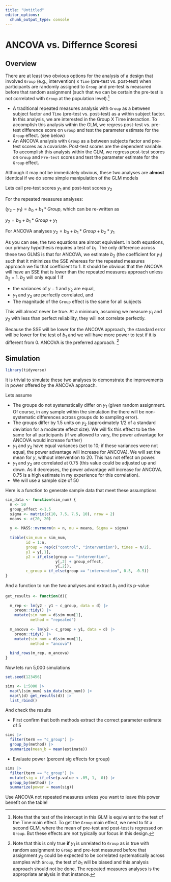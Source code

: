 ```yaml
---
title: "Untitled"
editor_options: 
  chunk_output_type: console
---
```


# ANCOVA vs. Differnce Scoresi

## Overview

There are at least two obvious options for the analysis of a design that involved `Group` (e.g., intervention) x `Time` (pre-test vs. post-test) when participants are randomly assigned to `Group` and pre-test is measured before that random assignment (such that we can be certain the pre-test is not correlated with `Group` at the population level).^[Note that the test of the intercept in this GLM is equivalent to the test of the Time main effect.  To get the `Group` main effect, we need to fit a second GLM, where the mean of pre-test and post-test is regressed on `Group`.  But these effects are not typically our focus in this design.]

- A traditional repeated measures analysis with `Group` as a between subject factor and `Time` (pre-test vs. post-test) as a within subject factor.  In this analysis, we are interested in the Group X Time interaction.  To accomplish this analysis within the GLM, we regress post-test vs. pre-test difference score on `Group` and test the parameter estimate for the `Group` effect. (see below)
- An ANCOVA analysis with `Group` as a between subjects factor and pre-test scores as a covariate.  Post-test scores are the dependent variable.  To accomplish this analysis within the GLM, we regress post-test scores on `Group` and `Pre-test` scores and test the parameter estimate for the `Group` effect.

Although it may not be immediately obvious, these two analyses are **almost** identical if we do some simple manipulation of the GLM models

Lets call pre-test scores $y_1$ and post-test scores $y_2$

For the repeated measures analyses:

$(y_2 - y_1) = b_0 + b_1*Group$, which can be re-written as

$y_2 = b_0 + b_1*Group + y_1$

For ANCOVA analyses
$y_2 = b_0 + b_1*Group + b_2*y_1$


As you can see, the two equations are almost equivalent.  In both equations, our primary hypothesis requires a test of $b_1$.  The only difference across these two GLMS is that for ANCOVA, we estimate $b_2$ (the coefficient for $y_1$) such that it minimizes the SSE whereas for the repeated measures approach we fix that coefficient to $1$.   It should be obvious that the ANCOVA will have an SSE that is lower than the repeated measures approach unless $b_2$ = 1.  $b_2$ will only equal 1 if

- the variances of $y-1$ and $y_2$ are equal,
- $y_1$ and $y_2$ are perfectly correlated, and
- The magnitude of the `Group` effect is the same for all subjects

This will almost never be true. At a minimum, assuming we measure $y_1$ and $y_2$ with less than perfect reliability, they will not correlate perfectly.

Because the SSE will be lower for the ANCOVA approach, the standard error will be lower for the test of $b_1$ and we will have more power to test if it is different from 0.   ANCOVA is the preferred approach. ^[Note that this is only true **if** $y_1$ is unrelated to `Group` as is true with random assignment to `Group` and pre-test measured before that assignment $y_2$ could be expected to be correlated systematically across samples with ` Group`, the test of $b_1$ will be biased and this analysis approach should not be done.  The repeated measures analyses is the appropriate analysis in that instance.]

## Simulation
```r
library(tidyverse)
```

It is trivial to simulate these two analyses to demonstrate the improvements in power offered by the ANCOVA approach.

Lets assume

- The groups do not systematically differ on $y_1$ (given random assignment. Of course, in any sample within the simulation the there will be non-systematic differences across groups do to sampling error).
- The groups differ by 1.5 units on $y_2$ (approximately 1/2 of a standard deviation for a moderate effect size).  We will fix this effect to be the same for all participants (if we allowed to vary, the power advantage for ANCOVA would increase further)
- $y_1$ and $y_2$ have equal variances (set to 10; if these variances were not equal, the  power advantage will increase for ANCOVA).  We will set the mean for $y$, without intervention to 20.  This has not effect on power. 
- $y_1$ and $y_2$ are correlated at 0.75 (this value could be adjusted up and down.  As it decreases, the power advantage will increase for ANCOVA.  0.75 is a high estimate in my experience for this correlation).
- We will use a sample size of 50

Here is a function to generate sample data that meet these assumptions

```r
sim_data <- function(sim_num) {
  n <- 50
  group_effect <-1.5 
  sigma <- matrix(c(10, 7.5, 7.5, 10), nrow = 2)
  means <- c(20, 20)
  
  y <- MASS::mvrnorm(n = n, mu = means, Sigma = sigma)
  
  tibble(sim_num = sim_num,
         id = 1:n,
         group = rep(c("control", "intervention"), times = n/2),
         y1 = y[,1],
         y2 = if_else(group == "intervention", 
                      y[,2] + group_effect,
                      y[,2]),
         c_group = if_else(group == "intervention", 0.5, -0.5))
}
```

And a function to run the two analyses and extract $b_1$ and its p-value

```r
get_results <- function(d){
  
  m_rep <- lm(y2 - y1 ~ c_group, data = d) |> 
    broom::tidy() |> 
    mutate(sim_num = d$sim_num[1],
           method = "repeated")
  
  m_ancova <- lm(y2 ~ c_group + y1, data = d) |> 
    broom::tidy() |> 
    mutate(sim_num = d$sim_num[1],
           method = "ancova")
  
  bind_rows(m_rep, m_ancova)
}
```


Now lets run 5,000 simulations
 
```r
set.seed(123456)

sims <- 1:5000 |> 
  map(\(sim_num) sim_data(sim_num)) |> 
  map(\(d) get_results(d)) |> 
  list_rbind()
```
 
And check the results

- First confirm that both methods extract the correct parameter estimate of 5
```r
sims |> 
  filter(term == "c_group") |> 
  group_by(method) |> 
  summarize(mean_b = mean(estimate))
```

- Evaluate power (percent sig effects for group)
```r
sims |> 
  filter(term == "c_group") |> 
  mutate(sig = if_else(p.value < .05, 1,  0)) |> 
  group_by(method) |> 
  summarize(power = mean(sig))
```

Use ANCOVA not repeated measures unless you want to leave this power benefit on the table!
